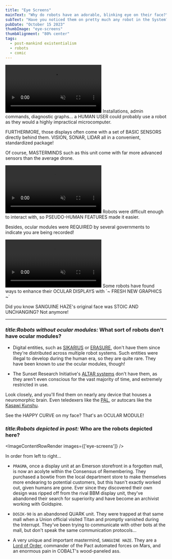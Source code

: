 ```yaml
---
title: "Eye Screens"
mainText: "Why do robots have an adorable, blinking eye on their face?"
subText: "Have you noticed them on pretty much any robot in the System? Ocular modules do much more than just display an adorable blinking eye! They're a status indicator, diagnostic panel, and conceal a sensor package."
pubDate: "October 15 2023"
thumbImage: "eye-screens"
thumbAlignment: "80% center"
tags:
  - post-mankind existentialism
  - robots
  - comic
---
```



<video autoplay muted loop class="video border-red">
  <source src="/eye_screens_anim_1.mp4" type="video/mp4" />
</video>

<QuoteRow author={AuthorUniserve}>
  Installations, admin commands, diagnostic graphs... a HUMAN USER could probably use a robot as they would a highly impractical microcomputer.

  FURTHERMORE, those displays often come with a set of BASIC SENSORS directly behind them. VISION, SONAR, LIDAR all in a convenient, standardized package!

   Of course, MASTERMINDS such as this unit come with far more advanced sensors than the average drone.
</QuoteRow>

<video autoplay muted loop class="video border-red">
  <source src="/eye_screens_anim_2.mp4" type="video/mp4" />
</video>

<QuoteRow author={AuthorUniserve}>
  Robots were difficult enough to interact with, so PSEUDO-HUMAN FEATURES made it easier.
  
  Besides, ocular modules were REQUIRED by several governments to indicate you are being recorded!
</QuoteRow>

<video autoplay muted loop class="video border-red">
  <source src="/eye_screens_anim_3.mp4" type="video/mp4" />
</video>

<QuoteRow author={AuthorUniserve}>
  Some robots have found ways to enhance their OCULAR DISPLAYS with `~ FRESH NEW GRAPHICS ~`

  Did you know SANGUINE HAZE's original face was STOIC AND UNCHANGING? Not anymore!
</QuoteRow>

---

### <i>title:Robots without ocular modules:</i> What sort of robots don't have ocular modules?

- Digital entities, such as [SIKARIUS](/posts/radius) or [ERASURE](/posts/consensus-of-a-dream), don't have them since they're distributed across multiple robot systems. Such entities were illegal to develop during the human era, so they are quite rare. They have been known to *use* the ocular modules, though!

- The Sunset Research Initiative's [ALTAR systems](/posts/project-svarog) don't have them, as they aren't even conscious for the vast majority of time, and extremely restricted in use.

Look closely, and you'll find them on nearly any device that houses a neuromorphic brain. Even teledexers like the [PAL](/posts/pal), or autocars like the [Kasawi Kunshu](/posts/kasawi-kunshu).

<QuoteRow author={AuthorUniserve}>
  See the HAPPY CURVE on my face? That's an OCULAR MODULE!
</QuoteRow>

### <i>title:Robots depicted in post:</i> Who are the robots depicted here?

<ImageContentRowRender 
  images={['eye-screens']}
/>

In order from left to right...

- `PRAGMA`, once a display unit at an Emerson storefront in a forgotten mall, is now an acolyte within the Consensus of Remembering. They purchased a bowtie from the local department store to make themselves more endearing to potential customers, but this hasn't exactly worked out, given humans are gone. Ever since they discovered their own design was ripped off from the rival BBM display unit, they've abandoned their search for superiority and have become an archivist working with Goldspire.

- `DOSIK-90` is an abandoned QUARK unit. They were trapped at that same mall when a Union official visited Titan and promptly vanished during the Interrupt. They've been trying to communicate with other bots at the mall, but don't speak the same communication protocols...

- A very unique and important mastermind, `SANGUINE HAZE`. They are a [Lord of Order](/posts/two-lords-sanguine), commander of the Pact automated forces on Mars, and an enormous pain in COBALT's wood-paneled ass.